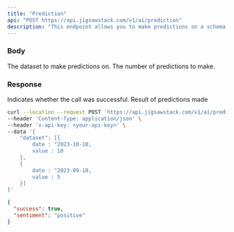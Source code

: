 ```yaml
---
title: "Prediction"
api: "POST https://api.jigsawstack.com/v1/ai/prediction"
description: "This endpoint allows you to make predictions on a schema."
---
```


### Body

<ParamField body="dataset" type="Array<object>" required>
  The dataset to make predictions on.
</ParamField>

<ParamField body="count" type="number" default="5" initialValue="5">
  The number of predictions to make.
</ParamField>

<Snippet file="header.mdx" />

### Response

<ResponseField name="success" type="boolean">
  Indicates whether the call was successful.
</ResponseField>

<ResponseField name="prediction" type="array">
  Result of predictions made
</ResponseField>

<RequestExample>

```bash Example Request
curl --location --request POST 'https://api.jigsawstack.com/v1/ai/prediction' \
--header 'Content-Type: application/json' \
--header 'x-api-key: <your-api-key>' \
--data '{
    "dataset": [{
        date : "2023-10-10,
        value : 10
    },
    {
        date : "2023-09-10,
        value : 5
    }]
}'
```

</RequestExample>

<ResponseExample>

```json Response
{
  "success": true,
  "sentiment": "positive"
}
```

</ResponseExample>

